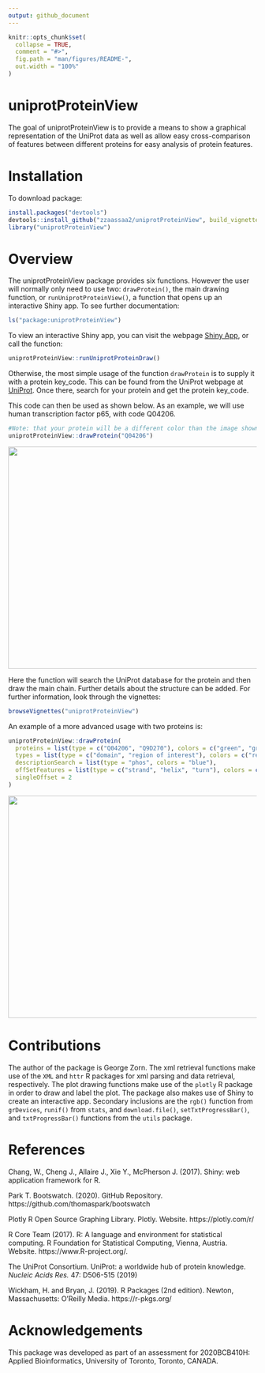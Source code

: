 ```yaml
---
output: github_document
---
```


```r
knitr::opts_chunk$set(
  collapse = TRUE,
  comment = "#>",
  fig.path = "man/figures/README-",
  out.width = "100%"
)
```

# uniprotProteinView

<!-- badges: start -->
<!-- badges: end -->

The goal of uniprotProteinView is to provide a means to show a graphical representation of the UniProt data as well as allow easy cross-comparison of features between different proteins for easy analysis of protein features.

# Installation

To download package:

```r
install.packages("devtools")
devtools::install_github("zzaassaa2/uniprotProteinView", build_vignettes = TRUE)
library("uniprotProteinView")
```

# Overview

The uniprotProteinView package provides six functions. However the user will normally only need to use two: `drawProtein()`, the main drawing function, or `runUniprotProteinView()`, a function that opens up an interactive Shiny app. To see further documentation:

```r
ls("package:uniprotProteinView")
```

To view an interactive Shiny app, you can visit the webpage [Shiny App](https://zzaassaa2.shinyapps.io/proteinView/), or call the function:

```r
uniprotProteinView::runUniprotProteinDraw()
```

Otherwise, the most simple usage of the function `drawProtein` is to supply it with a protein key_code. This can be found from the UniProt webpage at [UniProt](https://www.uniprot.org/). Once there, search for your protein and get the protein key_code.

This code can then be used as shown below. As an example, we will use human transcription factor p65, with code Q04206.

```r
#Note: that your protein will be a different color than the image shown, by default the function chooses a random color
uniprotProteinView::drawProtein("Q04206")
```

<div style="text-align:center"><img src="inst/extdata/first.png" width="800" height="450"/></div>

Here the function will search the UniProt database for the protein and then draw the main chain. Further details about the structure can be added. For further information, look through the vignettes:

```r
browseVignettes("uniprotProteinView")
```

An example of a more advanced usage with two proteins is:

```r
uniprotProteinView::drawProtein(
  proteins = list(type = c("Q04206", "Q9D270"), colors = c("green", "green")),
  types = list(type = c("domain", "region of interest"), colors = c("red", "purple")),
  descriptionSearch = list(type = "phos", colors = "blue"),
  offSetFeatures = list(type = c("strand", "helix", "turn"), colors = c("green", "orange", "purple")),
  singleOffset = 2
)
```

<div style="text-align:center"><img src="inst/extdata/second.png" width="800" height="450"/></div>

# Contributions

The author of the package is George Zorn. The xml retrieval functions make use of the `XML` and `httr` R packages for xml parsing and data retrieval, respectively. The plot drawing functions make use of the `plotly` R package in order to draw and label the plot. The package also makes use of Shiny to create an interactive app. Secondary inclusions are the `rgb()` function from `grDevices`, `runif()` from `stats`, and `download.file()`, `setTxtProgressBar()`, and `txtProgressBar()` functions from the `utils` package.

# References

Chang, W., Cheng J., Allaire J., Xie Y., McPherson J. (2017). Shiny: web application framework for R.

Park T. Bootswatch. (2020). GitHub Repository. https://github.com/thomaspark/bootswatch

Plotly R Open Source Graphing Library. Plotly. Website. https://plotly.com/r/

R Core Team (2017). R: A language and environment for statistical computing. R Foundation for Statistical Computing, Vienna, Austria. Website. https://www.R-project.org/.

The UniProt Consortium. UniProt: a worldwide hub of protein knowledge. *Nucleic Acids Res.* 47: D506-515 (2019)

Wickham, H. and Bryan, J. (2019). R Packages (2nd edition). Newton, Massachusetts: O’Reilly Media. https://r-pkgs.org/

# Acknowledgements

This package was developed as part of an assessment for 2020BCB410H: Applied Bioinformatics, University of Toronto, Toronto, CANADA.
